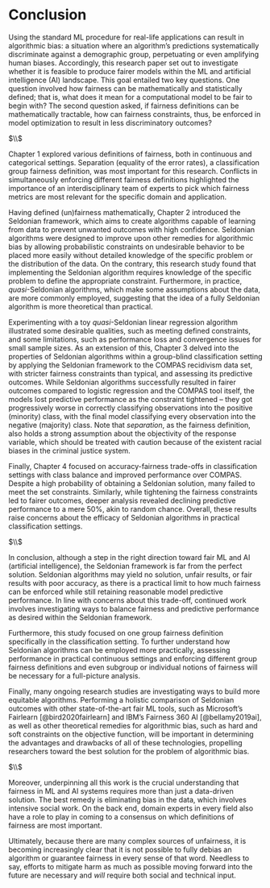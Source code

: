 # Conclusion {#conclusion}

Using the standard ML procedure for real-life applications can result in algorithmic bias: a situation where an algorithm’s predictions systematically discriminate against a demographic group, perpetuating or even amplifying human biases. Accordingly, this research paper set out to investigate whether it is feasible to produce fairer models within the ML and artificial intelligence (AI) landscape. This goal entailed two key questions. One question involved how fairness can be mathematically and statistically defined; that is, what does it mean for a computational model to be fair to begin with? The second question asked, if fairness definitions can be mathematically tractable, how can fairness constraints, thus, be enforced in model optimization to result in less discriminatory outcomes?

$\\$

Chapter 1 explored various definitions of fairness, both in continuous and categorical settings. Separation (equality of the error rates), a classification group fairness definition, was most important for this research. Conflicts in simultaneously enforcing different fairness definitions highlighted the importance of an interdisciplinary team of experts to pick which fairness metrics are most relevant for the specific domain and application. 

Having defined (un)fairness mathematically, Chapter 2 introduced the Seldonian framework, which aims to create algorithms capable of learning from data to prevent unwanted outcomes with high confidence. Seldonian algorithms were designed to improve upon other remedies for algorithmic bias by allowing probabilistic constraints on undesirable behavior to be placed more easily without detailed knowledge of the specific problem or the distribution of the data. On the contrary, this research study found that implementing the Seldonian algorithm requires knowledge of the specific problem to define the appropriate constraint. Furthermore, in practice, $\textit{quasi}$-Seldonian algorithms, which make some assumptions about the data, are more commonly employed, suggesting that the idea of a fully Seldonian algorithm is more theoretical than practical. 

Experimenting with a toy $\textit{quasi}$-Seldonian linear regression algorithm illustrated some desirable qualities, such as meeting defined constraints, and some limitations, such as performance loss and convergence issues for small sample sizes. As an extension of this, Chapter 3 delved into the properties of Seldonian algorithms within a group-blind classification setting by applying the Seldonian framework to the COMPAS recidivism data set, with stricter fairness constraints than typical, and assessing its predictive outcomes. While Seldonian algorithms successfully resulted in fairer outcomes compared to logistic regression and the COMPAS tool itself, the models lost predictive performance as the constraint tightened -- they got progressively worse in correctly classifying observations into the positive (minority) class, with the final model classifying every observation into the negative (majority) class. Note that $\textit{separation}$, as the fairness definition, also holds a strong assumption about the objectivity of the response variable, which should be treated with caution because of the existent racial biases in the criminal justice system.

Finally, Chapter 4 focused on accuracy-fairness trade-offs in classification settings with class balance and improved performance over COMPAS. Despite a high probability of obtaining a Seldonian solution, many failed to meet the set constraints. Similarly, while tightening the fairness constraints led to fairer outcomes, deeper analysis revealed declining predictive performance to a mere 50%, akin to random chance. Overall, these results raise concerns about the efficacy of Seldonian algorithms in practical classification settings.

$\\$

In conclusion, although a step in the right direction toward fair ML and AI (artificial intelligence), the Seldonian framework is far from the perfect solution. Seldonian algorithms may yield no solution, unfair results, or fair results with poor accuracy, as there is a practical limit to how much fairness can be enforced while still retaining reasonable model predictive performance. In line with concerns about this trade-off, continued work involves investigating ways to balance fairness and predictive performance as desired within the Seldonian framework.

Furthermore, this study focused on one group fairness definition specifically in the classification setting. To further understand how Seldonian algorithms can be employed more practically, assessing performance in practical continuous settings and enforcing different group fairness definitions and even subgroup or individual notions of fairness will be necessary for a full-picture analysis. 

Finally, many ongoing research studies are investigating ways to build more equitable algorithms. Performing a holistic comparison of Seldonian outcomes with other state-of-the-art fair ML tools, such as Microsoft's Fairlearn [@bird2020fairlearn] and IBM's Fairness 360 AI [@bellamy2019ai], as well as other theoretical remedies for algorithmic bias, such as hard and soft constraints on the objective function, will be important in determining the advantages and drawbacks of all of these technologies, propelling researchers toward the best solution for the problem of algorithmic bias. 

$\\$

Moreover, underpinning all this work is the crucial understanding that fairness in ML and AI systems requires more than just a data-driven solution. The best remedy is eliminating bias in the data, which involves intensive social work. On the back end, domain experts in every field also have a role to play in coming to a consensus on which definitions of fairness are most important. 

Ultimately, because there are many complex sources of unfairness, it is becoming increasingly clear that it is not possible to fully debias an algorithm or guarantee fairness in every sense of that word. Needless to say, efforts to mitigate harm as much as possible moving forward into the future are necessary and $\textit{will}$ require both social and technical input.


